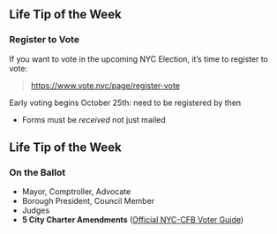 ## Life Tip of the Week

### Register to Vote

If you want to vote in the upcoming NYC Election, it's
time to register to vote:

> [https://www.vote.nyc/page/register-vote](https://www.vote.nyc/page/register-vote)

Early voting begins October 25th: need to be registered by then

- Forms must be _received_ not just mailed 

## Life Tip of the Week

### On the Ballot

- Mayor, Comptroller, Advocate
- Borough President, Council Member 
- Judges
- **5 City Charter Amendments** ([Official NYC-CFB Voter Guide](https://www.nycvotes.org/whats-on-the-ballot/2025-ballot-proposals/))
